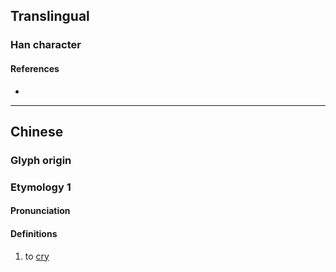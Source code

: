 {{character info/new}}
==Translingual==

===Han character===
{{Han char|rn=30|rad=口|as=07|sn=10|four=|canj=RCOR|ids=⿰口谷}}

====References====
* {{Han ref|kx=0191.270|dkj=03692|dj=0411.030|hdz=10632.030|uh=5502|ud=21762}}

----

==Chinese==

===Glyph origin===
{{Han etym}}

===Etymology 1===
{{zh-forms|alt=唃}}

====Pronunciation====
{{zh-pron
|m=gū
|mc=y
|oc=y
|cat=
}}

====Definitions====
{{zh-hanzi}}

# {{zh-obsolete}}{{lb|zh|of birds}} to [[cry]]